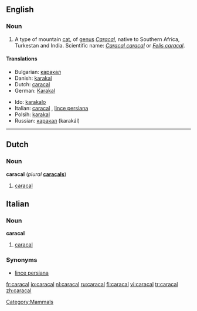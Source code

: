 ==English==

===Noun===
{{wikipedia}}
{{en-noun}}

#A type of mountain [[cat]], of [[genus]] ''[[Caracal]]'', native to Southern Africa, Turkestan and India. Scientific name: ''[[Caracal caracal]]'' or ''[[Felis caracal]]''.

====Translations====
{{top}}
*Bulgarian: [[каракал]]
*Danish: [[karakal]]
*Dutch: [[caracal#Dutch|caracal]] {{m}}
*German: [[Karakal]] {{m}}
{{mid}}
*Ido: [[karakalo]]
*Italian: [[#Italian|caracal]] {{m}}, [[lince persiana]] {{f}}
*Polsih: [[karakal]]
*Russian: [[каракал]] (karakál) {{m}}
{{bottom}}

[[Category:Mammals]]

----

==Dutch==

===Noun===
'''caracal''' {{m}} (''plural'' '''[[caracals]]''')

# [[caracal#English|caracal]]

==Italian==
===Noun===
'''caracal'''
# [[#English|caracal]]
===Synonyms===
*[[lince persiana]]

[[fr:caracal]]
[[io:caracal]]
[[nl:caracal]]
[[ru:caracal]]
[[fi:caracal]]
[[vi:caracal]]
[[tr:caracal]]
[[zh:caracal]]